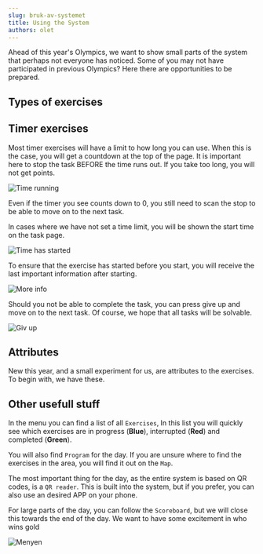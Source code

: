 ```yaml
---
slug: bruk-av-systemet
title: Using the System
authors: olet
---
```



Ahead of this year's Olympics, we want to show small parts of the system that perhaps not everyone has noticed. 
Some of you may not have participated in previous Olympics? Here there are opportunities to be prepared.

## Types of exercises

<ExerciseTypeList lng="en" />

## Timer exercises

Most timer exercises will have a limit to how long you can use. When this is the case, you will get a countdown at the top of the page. 
It is important here to stop the task BEFORE the time runs out. If you take too long, you will not get points.

![Time running](@site/static/img/time-is-running.png)

Even if the timer you see counts down to 0, you still need to scan the stop to be able to move on to the next task.

In cases where we have not set a time limit, you will be shown the start time on the task page.

![Time has started](@site/static/img/time-has-started.png)

To ensure that the exercise has started before you start, you will receive the last important information after starting. 

![More info](@site/static/img/move-info.png)

Should you not be able to complete the task, you can press give up and move on to the next task. Of course, we hope that all tasks will be solvable. 

![Giv up](@site/static/img/giv-up.png)

## Attributes

New this year, and a small experiment for us, are attributes to the exercises. To begin with, we have these. 

<AttributeList lng="en" />

## Other usefull stuff

In the menu you can find a list of all `Exercises`, In this list you will quickly see which exercises are in progress (**Blue**), interrupted (**Red**) and completed (**Green**). 

You will also find `Program` for the day. If you are unsure where to find the exercises in the area, you will find it out on the `Map`. 

The most important thing for the day, as the entire system is based on QR codes, is a `QR reader`. This is built into the system, but if you prefer, you can also use an desired APP on your phone.



For large parts of the day, you can follow the `Scoreboard`, but we will close this towards the end of the day. We want to have some excitement in who wins gold



![Menyen](@site/static/img/menu.png)


